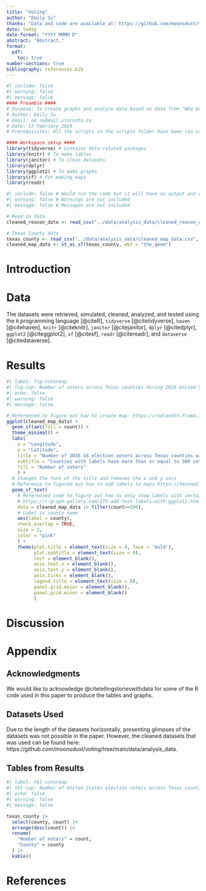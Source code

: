```yaml
---
title: "Voting"
author: "Emily Su"
thanks: "Data and code are available at: https://github.com/moonsdust/toronto-collisions. The replication on the Social Science Reproduction Platform can be found here: https://www.socialsciencereproduction.org/reproductions/c0db16d9-e70e-4bbc-85d2-f7137a0e8c47/index"
date: today
date-format: "YYYY MMMM D"
abstract: "Abstract."
format:
  pdf:
    toc: true
number-sections: true
bibliography: references.bib
---
```


```r
#| include: false
#| warning: false
#| message: false
#### Preamble ####
# Purpose: To create graphs and analyze data based on data from "Who Does Voter ID Keep from Voting?" (Fraga and Miller 2022)"
# Author: Emily Su
# Email: em.su@mail.utoronto.ca
# Date: 13 February 2024
# Prerequisites: All the scripts in the scripts folder have been ran starting from 00-install_packages.R.

#### Workspace setup ####
library(tidyverse) # Contains data-related packages
library(knitr) # To make tables
library(janitor) # To clean datasets
library(dplyr)
library(ggplot2) # To make graphs
library(sf) # For making maps
library(readr)
```

```r
#| include: false # Would run the code but it will have no output and code is not in the document 
#| warning: false # Warnings are not included 
#| message: false # Messages are not included 

# Read in data
cleaned_reason_data <- read_csv("../data/analysis_data/cleaned_reason_data.csv", show_col_types = FALSE)

# Texas County data
texas_county <- read_csv("../data/analysis_data/cleaned_map_data.csv", show_col_types = FALSE)
cleaned_map_data <- st_as_sf(texas_county, wkt = "the_geom")
```

# Introduction



# Data {#sec-data}

The datasets were retrieved, simulated, cleaned, analyzed, and tested using the `R` programming language [@citeR], `tidyverse` [@citetidyverse], `haven` [@citehaven], `knitr` [@citeknitr], `janitor` [@citejanitor], `dplyr` [@citedplyr], `ggplot2` [@citeggplot2], `sf` [@citesf], `readr` [@citereadr], and `dataverse` [@citedataverse]. 

# Results {#sec-result}
```r
#| label: fig-votermap
#| fig-cap: Number of voters across Texas counties during 2016 United States election without proper ID
#| echo: false
#| warning: false
#| message: false

# Referenced to figure out how to create map: https://roelandtn.frama.io/cours_r_pdm/mapping-with-r-and-sf.html
ggplot(cleaned_map_data) + 
  geom_sf(aes(fill = count)) + 
  theme_minimal() + 
  labs(
    x = "Longitude",
    y = "Latitude",
    title = "Number of 2016 US election voters across Texas counties without proper ID",
    subtitle = "Counties with labels have more than or equal to 500 voters without IDs",
    fill = "Number of voters"
    ) +
  # Changes the font of the title and removes the x and y axis 
  # Reference to figured out how to add labels to maps https://tmieno2.github.io/R-as-GIS-for-Economists/create-maps.html
  geom_sf_text(
    # Referenced code to figure out how to only show labels with certain values     
    # https://r-graph-gallery.com/275-add-text-labels-with-ggplot2.html 
    data = cleaned_map_data |> filter(count>=500),
    # Label is county name
    aes(label = county),
    check_overlap = TRUE,
    size = 2, 
    color = "pink"
    ) +
    theme(plot.title = element_text(size = 9, face = 'bold'), 
          plot.subtitle = element_text(size = 9),
          rect = element_blank(), 
          axis.text.x = element_blank(), 
          axis.text.y = element_blank(), 
          axis.ticks = element_blank(), 
          legend.title = element_text(size = 8),
          panel.grid.major = element_blank(),
          panel.grid.minor = element_blank()
          ) 
```

# Discussion


\newpage

\appendix

# Appendix {-}

## Acknowledgments 
We would like to acknowledge @citetellingstorieswithdata for some of the R code used in this paper to produce the tables and graphs. 

## Datasets Used {#sec-datasetused}
Due to the length of the datasets horizontally, presenting glimpses of the datasets was not possible in the paper. However, the cleaned datasets that was used can be found here: https://github.com/moonsdust/voting/tree/main/data/analysis_data.

## Tables from Results {#sec-tablesfromresults}
```r
#| label: tbl-votermap
#| tbl-cap: Number of United States election voters across Texas counties in 2016 without proper ID
#| echo: false
#| warning: false
#| message: false

texas_county |>
  select(county, count) |>
  arrange(desc(count)) |>
  rename(
    "Number of Voters" = count,
    "County" = county
  ) |>
  kable()
```

\newpage


# References



